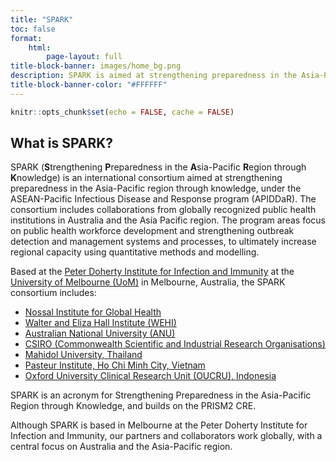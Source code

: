 ```yaml
---
title: "SPARK"
toc: false
format:
    html:
        page-layout: full
title-block-banner: images/home_bg.png
description: SPARK is aimed at strengthening preparedness in the Asia-Pacific region through knowledge, under the ASEAN-Pacific Infectious Disease and Response program (APIDDaR). \n \n It uses quantitative methods and modelling to strengthen regional capacity, develop innovative tools for adaptive decision making to inform disease prevention control and elimination. <br /> <b>SPARK is funded by, and works in collaboration with the Department of Foreign Affairs and Trade.</b>
title-block-banner-color: "#FFFFFF"
---
```



```r
knitr::opts_chunk$set(echo = FALSE, cache = FALSE)
```


## What is SPARK?

SPARK (**S**trengthening **P**reparedness in the **A**sia-Pacific **R**egion through **K**nowledge) is an international consortium aimed at strengthening preparedness in the Asia-Pacific region through knowledge, under the ASEAN-Pacific Infectious Disease and Response program (APIDDaR). The consortium includes collaborations from globally recognized public health institutions in Australia and the Asia Pacific region.  The program areas focus on public health workforce development and strengthening outbreak detection and management systems and processes, to ultimately increase regional capacity using quantitative methods and modelling.

Based at the [Peter Doherty Institute for Infection and Immunity](https://www.doherty.edu.au/) at the [University of Melbourne (UoM)](https://www.unimelb.edu.au/) in Melbourne, Australia, the SPARK consortium includes:

* [Nossal Institute for Global Health](https://mspgh.unimelb.edu.au/centres-institutes/nossal-institute-for-global-health)
* [Walter and Eliza Hall Institute (WEHI)](https://www.wehi.edu.au/)
* [Australian National University (ANU)](https://www.anu.edu.au/)
* [CSIRO (Commonwealth Scientific and Industrial Research Organisations)](https://www.csiro.au/en/)
* [Mahidol University, Thailand](https://mahidol.ac.th/)
* [Pasteur Institute, Ho Chi Minh City, Vietnam](https://pasteur-network.org/en/members/asian-region/ho-chi-minh/)
* [Oxford University Clinical Research Unit (OUCRU), Indonesia](https://www.oucru.org/location/oucru-indonesia/)

SPARK is an acronym for Strengthening Preparedness in the Asia-Pacific Region through Knowledge, and builds on the PRISM2 CRE.

Although SPARK is based in Melbourne at the Peter Doherty Institute for Infection and Immunity, our partners and collaborators work globally, with a central focus on Australia and the Asia-Pacific region. 